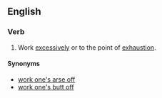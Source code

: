 ==English==

===Verb===
{{en-verb|inf=to [[work]] (one's) [[tail]] [[off]]|works one's tail off|working one's tail off|worked one's tail off}}

# {{idiomatic}} Work [[excessively]] or to the point of [[exhaustion]].

====Synonyms====
* [[work one's arse off]]
* [[work one's butt off]]